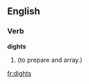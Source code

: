 ==English==

===Verb===
'''dights'''

# {{archaic}} {{third-person singular of|dight}} (to prepare and array.)

[[fr:dights]]